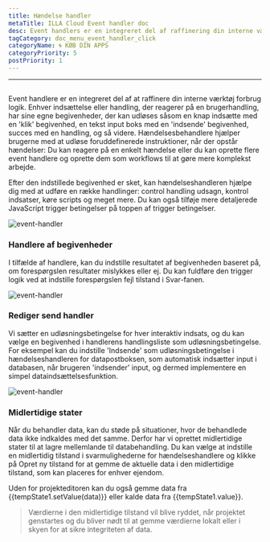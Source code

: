 ```yaml
---
title: Hændelse handler
metaTitle: ILLA Cloud Event handler doc
desc: Event handlers er en integreret del af raffinering din interne værktøj forbrug logik
tagCategory: doc_menu_event_handler_click
categoryName: 🌀 KØB DIN APPS
categoryPriority: 5
postPriority: 1
---
```


* * *

## <h2 hidden>Event handler</h2>

Event handlere er en integreret del af at raffinere din interne værktøj forbrug logik. Enhver indsættelse eller handling, der reagerer på en brugerhandling, har sine egne begivenheder, der kan udløses såsom en knap indsætte med en 'klik' begivenhed, en tekst input boks med en 'indsende' begivenhed, succes med en handling, og så videre. Hændelsesbehandlere hjælper brugerne med at udløse foruddefinerede instruktioner, når der opstår hændelser: Du kan reagere på en enkelt hændelse eller du kan oprette flere event handlere og oprette dem som workflows til at gøre mere komplekst arbejde.

Efter den indstillede begivenhed er sket, kan hændelseshandleren hjælpe dig med at udføre en række handlinger: control handling udsagn, kontrol indsatser, køre scripts og meget mere. Du kan også tilføje mere detaljerede JavaScript trigger betingelser på toppen af trigger betingelser.

<img alt="event-handler" src='https://cdn.illacloud.com/official-website/img/official-site/event-handler-01.png' />

### Handlere af begivenheder

I tilfælde af handlere, kan du indstille resultatet af begivenheden baseret på, om forespørgslen resultater mislykkes eller ej. Du kan fuldføre den trigger logik ved at indstille forespørgslen fejl tilstand i Svar-fanen.

<img alt="event-handler" src='https://cdn.illacloud.com/official-website/img/official-site/event-handler-02.png' />

### Rediger send handler

Vi sætter en udløsningsbetingelse for hver interaktiv indsats, og du kan vælge en begivenhed i handlerens handlingsliste som udløsningsbetingelse. For eksempel kan du indstille 'Indsende' som udløsningsbetingelse i hændelseshandleren for datapostboksen, som automatisk indsætter input i databasen, når brugeren 'indsender' input, og dermed implementere en simpel dataindsættelsesfunktion.

<img alt="event-handler" src='https://cdn.illacloud.com/official-website/img/official-site/event-handler-03.png' />

### Midlertidige stater

Når du behandler data, kan du støde på situationer, hvor de behandlede data ikke indkaldes med det samme. Derfor har vi oprettet midlertidige stater til at lagre mellemlande til databehandling. Du kan vælge at indstille en midlertidig tilstand i svarmulighederne for hændelseshandlere og klikke på Opret ny tilstand for at gemme de aktuelle data i den midlertidige tilstand, som kan placeres for enhver ejendom.

Uden for projekteditoren kan du også gemme data fra {{tempState1.setValue(data)}} eller kalde data fra {{tempState1.value}}.

> Værdierne i den midlertidige tilstand vil blive ryddet, når projektet genstartes og du bliver nødt til at gemme værdierne lokalt eller i skyen for at sikre integriteten af data.
